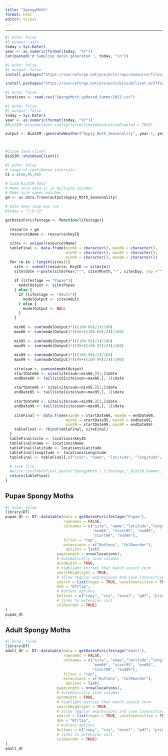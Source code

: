 ```yaml
---
title: "SpongyMoth"
format: html
editor: visual
---
```


------------------------------------------------------------------------

```r
#| echo: false
#| output: asis
today = Sys.Date()
year <- as.numeric(format(today, "%Y"))
cat(paste0("# Sampling dates generated ", today, "\n"))
```

```r
#| echo: false
#| output: false
install.packages("https://sourceforge.net/projects/repiceasource/files/latest/download", repos = NULL,  type="source")

install.packages("https://sourceforge.net/projects/biosimclient.mrnfforesttools.p/files/latest/download", repos = NULL,  type="source")
```

```r
#| echo: false
locations <- read.csv("SpongyMoth_updated_Summer2023.csv")
```

```r
#| echo: false
#| output: false
today = Sys.Date()
year <- as.numeric(format(today, "%Y"))
#BioSIM::biosimclient.config(forceClimateGenerationEnabled = TRUE)

output <- BioSIM::generateWeather("Gypsy_Moth_Seasonality", year-1, year, locations$KeyID, locations$Latitude, locations$Longitude);



#Clsoe Java client
BioSIM::shutdownClient()

```

```r
#| echo: false
# range of confidence intervals
CI = c(66,95,99)

# Load BioSIM data
# Make sure data is in multiple columns
# Make sure names matches
gm <- as.data.frame(output$Gypsy_Moth_Seasonality)

# Date when loop was run
#today = "7-6-22"

getDatesForLifestage <- function(lifestage){
  
  resource = gm
  resource$Name <- resource$KeyID
  
  sites <- unique(resource$Name)
  tableFinal <- data.frame(min66 = character(), max66 = character(),
                           min95 = character(), max95 = character(),
                           min99 = character(), max99 = character())
  for (m in 1:length(sites)){
    site <- subset(resource, KeyID == sites[m])  
    site$date <-paste(site$Year,"-", site$Month,"-", site$Day, sep ="") 
    
    if (lifestage == "Pupae"){
      modelOutput <- site$Pupae
    } else {
      if (lifestage == "Adult"){
        modelOutput <- site$Adult
      } else {
        modelOutput <- NULL
      }
    }
    
    min66 <- sum(modelOutput)*(((100-66)/2)/100)
    max66 <- sum(modelOutput)*((66+((100-66)/2))/100) 
    
    min95 <- sum(modelOutput)*(((100-95)/2)/100)
    max95 <- sum(modelOutput)*((95+((100-95)/2))/100) 
    
    min99 <- sum(modelOutput)*(((100-99)/2)/100)
    max99 <- sum(modelOutput)*((99+((100-99)/2))/100) 
    
    site$sum <- cumsum(modelOutput)
    startDate66 <- site[site$sum>=min66,][1,]$date
    endDate66 <- tail(site[site$sum<=max66,], 1)$date
    
    startDate95 <- site[site$sum>=min95,][1,]$date
    endDate95 <- tail(site[site$sum<=max95,], 1)$date
    
    startDate99 <- site[site$sum>=min99,][1,]$date
    endDate99 <- tail(site[site$sum<=max99,], 1)$date
    
    siteFinal <- data.frame(min66 = startDate66, max66 = endDate66,
                           min95 = startDate95, max95 = endDate95,
                           min99 = startDate99, max99 = endDate99)
    tableFinal <- rbind(tableFinal, siteFinal)
  }
  tableFinal$site <- locations$KeyID
  tableFinal$name <- locations$Name
  tableFinal$latitude <- locations$Latitude
  tableFinal$longitude <- locations$Longitude
  tableFinal <- tableFinal[,c("site", "name", "latitude", "longitude", "min66","max66","min95","max95","min99","max99")]
  
  # save file
  #write.csv(tablefinal,paste("SpongyMoth_",lifestage,"_BioSIM_Summer_",year,"_Sampling_dates_",today,".csv",sep=""))
  return(tableFinal)
}
```

## Pupae Spongy Moths

```r
#| echo: false
library(DT)
pupae_dt <- DT::datatable(data = getDatesForLifestage("Pupae"),
                          rownames = FALSE,
                          colnames = c("site", "name","latitude","longitude","start66",
                                       "end66", "start95", "end95",
                                       "start99", "end99"),
                          filter = "top",
                          extensions = c("Buttons", "ColReorder"),
                           options = list(
                       pageLength = nrow(locations), 
                       # automatically size columns
                       autoWidth = TRUE,
                       # highlight entries that match search term
                       searchHighlight = TRUE,
                       # allow regular expressions and case insensitive searches
                       search = list(regex = TRUE, caseInsensitive = TRUE),
                       dom = "Bfrtip",
                       # buttons options
                       buttons = c("copy", "csv", "excel", "pdf", "print", "colvis"),
                       # links to extension call
                       colReorder = TRUE)
)
pupae_dt

```

## Adult Spongy Moths

```r
#| echo: false
library(DT)
adult_dt <- DT::datatable(data = getDatesForLifestage("Adult"),
                          rownames = FALSE,
                          colnames = c("site", "name","latitude","longitude","start66",
                                       "end66", "start95", "end95",
                                       "start99", "end99"),
                          filter = "top",
                          extensions = c("Buttons", "ColReorder"),
                           options = list(
                       pageLength = nrow(locations), 
                       # automatically size columns
                       autoWidth = TRUE,
                       # highlight entries that match search term
                       searchHighlight = TRUE,
                       # allow regular expressions and case insensitive searches
                       search = list(regex = TRUE, caseInsensitive = TRUE),
                       dom = "Bfrtip",
                       # buttons options
                       buttons = c("copy", "csv", "excel", "pdf", "print", "colvis"),
                       # links to extension call
                       colReorder = TRUE)
)
adult_dt

```
